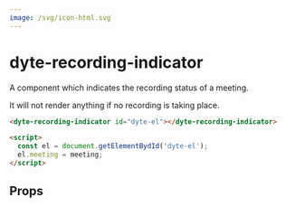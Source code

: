 ```yaml
---
image: /svg/icon-html.svg
---
```


# dyte-recording-indicator

A component which indicates the recording status of a meeting.

It will not render anything if no recording is taking place.

```html
<dyte-recording-indicator id="dyte-el"></dyte-recording-indicator>

<script>
  const el = document.getElementBydId('dyte-el');
  el.meeting = meeting;
</script>
```

## Props

<PropsTable of="dyte-recording-indicator" />
